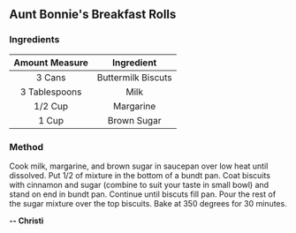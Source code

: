 ## Aunt Bonnie's Breakfast Rolls
### Ingredients

| Amount Measure | Ingredient         |
| :------------: | :----------------: |
| 3 Cans         | Buttermilk Biscuts |
| 3 Tablespoons  | Milk               |
| 1/2 Cup        | Margarine          |
| 1 Cup          | Brown Sugar        |

### Method
Cook milk, margarine, and brown sugar in saucepan over low heat until dissolved. Put 1/2 of mixture in the bottom of a bundt pan. Coat biscuits with cinnamon and sugar (combine to suit your taste in small bowl) and stand on end in bundt pan. Continue until biscuts fill pan. Pour the rest of the sugar mixture over the top biscuits. Bake at 350 degrees for 30 minutes.

**-- Christi**
